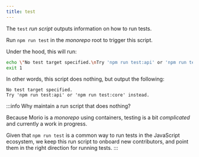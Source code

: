 ```yaml
---
title: test
---
```


The `test` _run script_ outputs information on how to run tests.

Run `npm run test` in the _monorepo_ root to trigger this script.

Under the hood, this will run:

```sh title="Terminal"
echo \"No test target specified.\nTry 'npm run test:api' or 'npm run test:core' instead.\" && \
exit 1
```

In other words, this script does nothing, but output the following:

```
No test target specified.
Try 'npm run test:api' or 'npm run test:core' instead.
```

:::info Why maintain a run script that does nothing?

Because Morio is a _monorepo_ using containers, testing is a bit _complicated_
and currently a work in progress.

Given that `npm run test` is a common way to run tests in the JavaScript
ecosystem, we keep this run script to onboard new contributors, and point
them in the right direction for running tests.
:::
